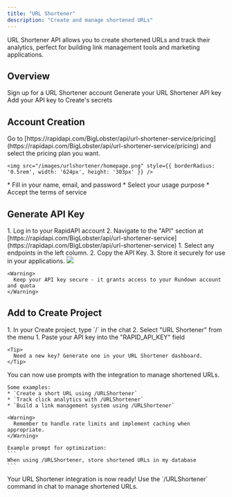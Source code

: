 ```yaml
---
title: "URL Shortener"
description: "Create and manage shortened URLs"
---
```


URL Shortener API allows you to create shortened URLs and track their analytics, perfect for building link management tools and marketing applications.

## Overview

<CardGroup cols={2}>
  <Card title="Create Account" icon="user">
    Sign up for a URL Shortener account
  </Card>
  <Card title="Get API Key" icon="key">
    Generate your URL Shortener API key
  </Card>
  <Card title="Copy into Create" icon="plug">
    Add your API key to Create's secrets
  </Card>
</CardGroup>

## Account Creation

<Steps>
  <Step title="Select your pricing plan">
    Go to [https://rapidapi.com/BigLobster/api/url-shortener-service/pricing](https://rapidapi.com/BigLobster/api/url-shortener-service/pricing) and select the pricing plan you want.
    
    <img src="/images/urlshortener/homepage.png" style={{ borderRadius: '0.5rem', width: '624px', height: '303px' }} />
  </Step>

  <Step title="Register for an Account">
    * Fill in your name, email, and password
    * Select your usage purpose
    * Accept the terms of service
    
  </Step>
</Steps>

## Generate API Key

<Steps>
  <Step title="Access Your Dashboard">
    1. Log in to your RapidAPI account
    2. Navigate to the "API" section at [https://rapidapi.com/BigLobster/api/url-shortener-service](https://rapidapi.com/BigLobster/api/url-shortener-service) 
  </Step>

  <Step title="Find your API Key">
    1. Select any endpoints in the left column.
    2. Copy the API Key.
    3. Store it securely for use in your applications.
    <img src="/images/urlshortener/apigen.png" style={{ borderRadius: '0.5rem' }} />

    <Warning>
      Keep your API key secure - it grants access to your Rundown account and quota
    </Warning>
  </Step>
</Steps>

## Add to Create Project

<Steps>
  <Step title="Add the integration">
    1. In your Create project, type `/` in the chat 
    2. Select "URL Shortener" from the menu
  </Step>

  <Step title="Add your API key">
    1. Paste your API key into the "RAPID_API_KEY" field
    
    <Tip>
      Need a new key? Generate one in your URL Shortener dashboard.
    </Tip>
  </Step>

  <Step title="Use it">
    You can now use prompts with the integration to manage shortened URLs.

    Some examples:
    * `Create a short URL using /URLShortener`
    * `Track click analytics with /URLShortener`
    * `Build a link management system using /URLShortener`

    <Warning>
      Remember to handle rate limits and implement caching when appropriate.
    </Warning>

    Example prompt for optimization:
    ```
    When using /URLShortener, store shortened URLs in my database
    ```
  </Step>
</Steps>

<Note type="success">
  Your URL Shortener integration is now ready! Use the `/URLShortener` command in chat to manage shortened URLs.
</Note>